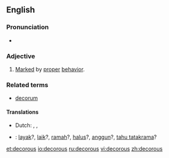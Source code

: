 ==English==

===Pronunciation===
* {{a|UK}} {{IPA|/dɛˈkɔː(ɹ).ʌs/}} {{SAMPA|/dE"kO:(r).Vs/}}

===Adjective===
{{en-adj}}

# [[mark|Marked]] by [[proper]] [[behavior]]. {{rfex}}

===Related terms===
* [[decorum]]

==== Translations ====
{{trans-top|behaving properly}}
* Dutch: {{t|nl|keurig}}, {{t|nl|goed}}, {{t|nl|net}}
*{{ttbc|Indonesian}}: [[layak]]?, [[laik]]?, [[ramah]]?, [[halus]]?, [[anggun]]?, [[tahu tatakrama]]?
{{trans-mid}}
{{trans-bottom}}

[[et:decorous]]
[[io:decorous]]
[[ru:decorous]]
[[vi:decorous]]
[[zh:decorous]]